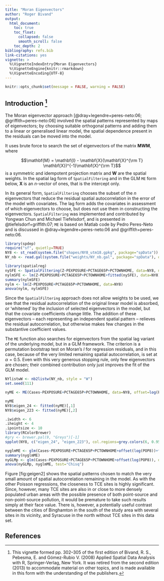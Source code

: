 ```yaml
---
title: "Moran Eigenvectors"
author: "Roger Bivand"
output:
  html_document:
    toc: true
    toc_float:
      collapsed: false
      smooth_scroll: false
    toc_depth: 2
bibliography: refs.bib
link-citations: yes
vignette: >
  %\VignetteIndexEntry{Moran Eigenvectors}
  %\VignetteEngine{knitr::rmarkdown}
  %\VignetteEncoding{UTF-8}
---
```


```r
knitr::opts_chunk$set(message = FALSE, warning = FALSE)
```

## Introduction [^1]

[^1]: This vignette formed pp. 302–305 of the first edition of Bivand, R. S., Pebesma, E. and Gómez-Rubio V. (2008) Applied Spatial Data Analysis with R, Springer-Verlag, New York. It was retired from the second edition (2013) to accommodate material on other topics, and is made available in this form with the understanding of the publishers.

The Moran eigenvector approach
[@dray+legendre+peres-neto:06; @griffith+peres-neto:06] involved the
spatial patterns represented by maps of eigenvectors; by choosing
suitable orthogonal patterns and adding them to a linear or generalised
linear model, the spatial dependence present in the residuals can be
moved into the model.

It uses brute force to search the set of eigenvectors of the matrix
$\mathbf{M W M}$, where

$$\mathbf{M} = \mathbf{I} - \mathbf{X}(\mathbf{X}^{\rm T}
\mathbf{X})^{-1}\mathbf{X}^{\rm T}$$ is a symmetric and idempotent
projection matrix and $\mathbf{W}$ are the spatial weights. In the
spatial lag form of [`SpatialFiltering`]{} and in the GLM [`ME`]{} form
below, $\mathbf{X}$ is an $n$-vector of ones, that is the intercept
only.

In its general form, [`SpatialFiltering`]{} chooses the subset of the
$n$ eigenvectors that reduce the residual spatial autocorrelation in the
error of the model with covariates. The lag form adds the covariates in
assessment of which eigenvectors to choose, but does not use them in
constructing the eigenvectors. [`SpatialFiltering`]{} was implemented
and contributed by Yongwan Chun and Michael Tiefelsdorf, and is
presented in @tiefelsdorf+griffith:07; [`ME`]{} is based on Matlab code
by Pedro Peres-Neto and is discussed in @dray+legendre+peres-neto:06 and
@griffith+peres-neto:06.

```r
library(spdep)
require("sf", quietly=TRUE)
NY8 <- st_read(system.file("shapes/NY8_utm18.gpkg", package="spData"))
NY_nb <- read.gal(system.file("weights/NY_nb.gal", package="spData"), override.id=TRUE)
```

```r
library(spatialreg)
nySFE <- SpatialFiltering(Z~PEXPOSURE+PCTAGE65P+PCTOWNHOME, data=NY8, nb=NY_nb, style="W", verbose=FALSE)
nylmSFE <- lm(Z~PEXPOSURE+PCTAGE65P+PCTOWNHOME+fitted(nySFE), data=NY8)
summary(nylmSFE)
nylm <- lm(Z~PEXPOSURE+PCTAGE65P+PCTOWNHOME, data=NY8)
anova(nylm, nylmSFE)
```

Since the [`SpatialFiltering`]{} approach does not allow weights to be
used, we see that the residual autocorrelation of the original linear
model is absorbed, or ‘whitened’ by the inclusion of selected
eigenvectors in the model, but that the covariate coefficients change
little. The addition of these eigenvectors – each representing an
independent spatial pattern – relieves the residual autocorrelation, but
otherwise makes few changes in the substantive coefficient values.

The [`ME`]{} function also searches for eigenvectors from the spatial
lag variant of the underlying model, but in a GLM framework. The
criterion is a permutation bootstrap test on Moran’s $I$ for regression
residuals, and in this case, because of the very limited remaining
spatial autocorrelation, is set at $\alpha = 0.5$. Even with this very
generous stopping rule, only few eigenvectors are chosen; their combined
contribution only just improves the fit of the GLM model.

```r
NYlistwW <- nb2listw(NY_nb, style = "W")
set.seed(111)
```

```r
nyME <- ME(Cases~PEXPOSURE+PCTAGE65P+PCTOWNHOME, data=NY8, offset=log(POP8), family="poisson", listw=NYlistwW, alpha=0.44)
```

```r
nyME
NY8$eigen_24 <- fitted(nyME)[,1]
NY8$eigen_223 <- fitted(nyME)[,2]
```

```r
.iwidth <- 6
.iheight <- 4
.ipointsize <- 10
library(RColorBrewer)
#gry <- brewer.pal(9, "Greys")[-1]
spplot(NY8, c("eigen_24", "eigen_223"), col.regions=grey.colors(6, 0.95, 0.55, 2.2), cuts=5)
``` 

```r
nyglmME <- glm(Cases~PEXPOSURE+PCTAGE65P+PCTOWNHOME+offset(log(POP8))+fitted(nyME), data=NY8, family="poisson")
summary(nyglmME)
nyGLMp <- glm(Cases~PEXPOSURE+PCTAGE65P+PCTOWNHOME+offset(log(POP8)), data=NY8,family="poisson")
anova(nyGLMp, nyglmME, test="Chisq")
```

Figure \[fig:geigen2\] shows the spatial patterns chosen to match the
very small amount of spatial autocorrelation remaining in the model. As
with the other Poisson regressions, the closeness to TCE sites is highly
significant. Since, however, many TCE sites are also in or close to more
densely populated urban areas with the possible presence of both
point-source and non-point-source pollution, it would be premature to
take such results simply at their face value. There is, however, a
potentially useful contrast between the cities of Binghamton in the
south of the study area with several sites in its vicinity, and Syracuse
in the north without TCE sites in this data set.

## References



